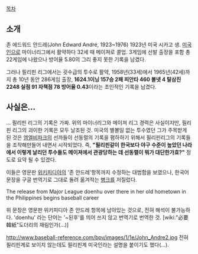 [[목차]]
== 소개 ==
존 에드워드 안드레(John Edward André, 1923~1976)
1923년 미국 시카고 생. [[미국인]]으로 마이너리그에서 활약하다 32세 때 메이져로 콜업.
3게임에 선발 출장을 포함 총 22게임에 나왔으나 방어율 5.80의 그리 좋지 못한 기록을 남겼다.

그러나 필리핀 리그에서는 굇수급의 투수로 활약, 1958년(33세)에서 1965년(42세)까지 총 10년 동안 286게임 출장, '''1624.1이닝 157승 2패 피안타 460 볼넷 4 탈삼진 2248 실점 91 자책점 78 방어율 0.43'''이라는 초인적인 기록을 남겼다.

== 사실은... ==
... 필리핀 리그의 기록은 가짜.
위의 마이너리그와 메이져 리그 경력은 사실이지만, 필리핀 리그의 괴이한 기록은 모두 날조된 것.
미국의 별볼일 없는 투수였던 그가 주목받게 된 것은 [[엠엘비파크]]의 선까들이 선동렬의 기록을 폄하하기 위해서 필리핀리그의 기록들을 조작해만들어 내면서 시작되었다.
즉, '''"필리핀같이 한국보다 야구 수준이 높았던 나라에서 이렇게 날리던 투수들도 메이져에서 관광당하는 데 선동렬이 뭐가 대단한가효?"''' 정도로 요약 될 수 있겠다.

이들은 영문판 [[위키피디아]]의 '존 안드레'항목까지 수정하는 대범함을 보였으나, 한국어 문장을 구글 번역기로 그대로 돌려 옮겨적는 [[병크]]를 저질렀다.

The release from Major League doenhu over there in her old hometown in the Philippines begins baseball career

위 문장은 영문판 위키피디아 존 안드레 항목에 남아있는 것으로, 전혀 해석이 불가능하다.
'doenhu' 라는 단어는 '~된후'를 띄어 쓰지 않고 번역기로 번역한 것. [wiki:"必要韓紙"도더리의 재림인가(...)]

http://www.baseball-reference.com/bpv/images/1/1e/John_Andre2.jpg
전혀 필리핀계로 보이지 않는데도 필리핀계 미국인라는 설명을 붙이기도 했다(...).
